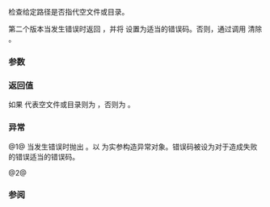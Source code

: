 {{cpp/experimental/fs/title|is_empty}}
{{cpp/experimental/fs/navbar}}
{{dcl begin}}
{{dcl header|experimental/filesystem}}
{{dcl|num=1|since=fs_ts|1=
bool is_empty( const path&amp; p );
}}
{{dcl|num=2|since=fs_ts|1=
bool is_empty( const path&amp; p, error_code&amp; ec );
}}
{{dcl end}}

检查给定路径是否指代空文件或目录。

第二个版本当发生错误时返回 {{c|false}}，并将 {{c|ec}} 设置为适当的错误码。否则，通过调用 {{c|ec.clear()}} 清除 {{c|ec}}。

===参数===
{{par begin}}
{{par|p|要检查的路径}}
{{par|ec|发生错误时要修改的错误码}}
{{par end}}

===返回值===
如果 {{c|p}} 代表空文件或目录则为 {{c|true}}，否则为 {{c|false}}。

===异常===
@1@ 当发生错误时抛出 {{c|filesystem_error}}。以 {{c|p}} 为实参构造异常对象。错误码被设为对于造成失败的错误适当的错误码。

@2@ {{unreviewed noexcept}}

===参阅===
{{todo}}